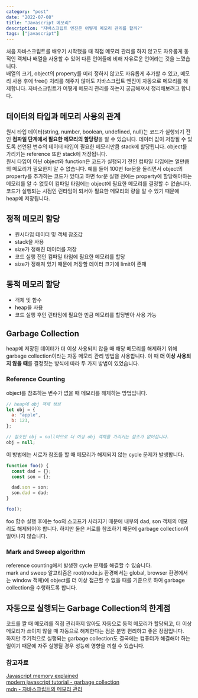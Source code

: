```yaml
---
category: "post"
date: "2022-07-08"
title: "Javascript 메모리"
description: "자바스크립트 엔진은 어떻게 메모리 관리를 할까?"
tags: ["javascript"]
---
```


처음 자바스크립트를 배우기 시작했을 때 직접 메모리 관리를 하지 않고도 자유롭게 동적인 객체나 배열을 사용할 수 있어 다른 언어들에 비해 자유로운 언어라는 것을 느꼈습니다.<br/>
배열의 크기, object의 property를 미리 정하지 않고도 자유롭게 추가할 수 있고, 메모리 사용 후에 free() 처리를 해주지 않아도 자바스크립트 엔진이 자동으로 메모리를 해제합니다. 자바스크립트가 어떻게 메모리 관리를 하는지 궁금해져서 정리해보려고 합니다.<br/>

## 데이터의 타입과 메모리 사용의 관계

원시 타입 데이터(string, number, boolean, undefined, null)는 코드가 실행되기 전인 **컴파일 단계에서 필요한 메모리의 할당량**을 알 수 있습니다. 데이터 값이 저장될 수 있도록 선언된 변수의 데이터 타입이 필요한 메모리만큼 stack에 할당됩니다. object를 가리키는 reference 또한 stack에 저장됩니다.<br/>
원시 타입이 아닌 object와 function은 코드가 실행되기 전인 컴파일 타임에는 얼만큼의 메모리가 필요한지 알 수 없습니다. 예를 들어 100번 for문을 돌리면서 object의 property를 추가하는 코드가 있다고 하면 for문 실행 전에는 property에 할당해야하는 메모리를 알 수 없듯이 컴파일 타임에는 object에 필요한 메모리를 결정할 수 없습니다. 코드가 실행되는 시점인 런타임이 되서야 필요한 메모리의 량을 알 수 있기 때문에 heap에 저장됩니다.<br/>

## 정적 메모리 할당

- 원시타입 데이터 및 객체 참조값
- stack을 사용
- size가 정해진 데이터를 저장
- 코드 실행 전인 컴파일 타임에 필요한 메모리를 할당
- size가 정해져 있기 때문에 저장할 데이터 크기에 limit이 존재

## 동적 메모리 할당

- 객체 및 함수
- heap을 사용
- 코드 실행 후인 런타임에 필요한 만큼 메모리를 할당받아 사용 가능

## Garbage Collection

heap에 저장된 데이터가 더 이상 사용되지 않을 때 해당 메모리를 해제하기 위해 garbage collection이라는 자동 메모리 관리 방법을 사용합니다. 이 때 **더 이상 사용되지 않을 때**를 결정짓는 방식에 따라 두 가지 방법이 있었습니다.<br/>

### Reference Counting

object를 참조하는 변수가 없을 때 메모리를 해제하는 방법입니다.<br/>

```javascript
// heap에 obj 객체 생성
let obj = {
  a: "apple",
  b: 123,
};

// 참조인 obj = null이므로 더 이상 obj 객체를 가리키는 참조가 없어집니다.
obj = null;
```

이 방법에는 서로가 참조를 할 때 메모리가 해제되지 않는 cycle 문제가 발생합니다.<br/>

```javascript
function foo() {
  const dad = {};
  const son = {};

  dad.son = son;
  son.dad = dad;
}

foo();
```

foo 함수 실행 후에는 foo의 스코프가 사라지기 때문에 내부의 dad, son 객체의 메모리도 해제되어야 합니다. 하지만 둘은 서로를 참조하기 때문에 garbage collection이 일어나지 않습니다.<br/>

### Mark and Sweep algorithm

reference counting에서 발생한 cycle 문제를 해결할 수 있습니다.<br/>
mark and sweep 알고리즘은 root(node.js 환경에서는 global, browser 환경에서는 window 객체)에 object를 더 이상 접근할 수 없을 때를 기준으로 하여 garbage collection을 수행하도록 합니다.<br/>

## 자동으로 실행되는 Garbage Collection의 한계점

코드를 짤 때 메모리를 직접 관리하지 않아도 자동으로 동적 메모리가 할당되고, 더 이상 메모리가 쓰이지 않을 때 자동으로 해제한다는 점은 분명 편리하고 좋은 장점입니다.<br/>
하지만 주기적으로 실행되는 garbage collection도 결국에는 컴퓨터가 해결해야 하는 일이기 때문에 자주 실행될 경우 성능에 영향을 끼칠 수 있습니다.<br/>

### 참고자료

[Javascript memory explained](https://felixgerschau.com/javascript-memory-management/)<br/>
[modern javascript tutorial - garbage collection](https://javascript.info/garbage-collection)<br/>
[mdn - 자바스크립트의 메모리 관리](https://developer.mozilla.org/ko/docs/Web/JavaScript/Memory_Management)<br/>
